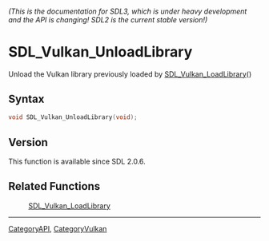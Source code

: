 ====== (This is the documentation for SDL3, which is under heavy development and the API is changing! SDL2 is the current stable version!) ======
= SDL_Vulkan_UnloadLibrary =

Unload the Vulkan library previously loaded by [[SDL_Vulkan_LoadLibrary]]() 

== Syntax ==

<syntaxhighlight lang='c'>
void SDL_Vulkan_UnloadLibrary(void);
</syntaxhighlight>

== Version ==

This function is available since SDL 2.0.6.

== Related Functions ==

:[[SDL_Vulkan_LoadLibrary]]

----
[[CategoryAPI]], [[CategoryVulkan]]


